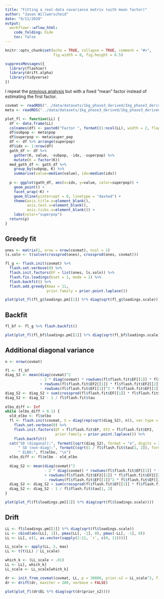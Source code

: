 ```yaml
---
title: "Fitting a real-data covariance matrix (with mean factor)"
author: "Jason Willwerscheid"
date: "9/11/2020"
output:
  workflowr::wflow_html:
    code_folding: hide
    toc: false
---
```


```r
knitr::opts_chunk$set(echo = TRUE, collapse = TRUE, comment = "#>",
                      fig.width = 8, fig.height = 6.5)
```

```r
suppressMessages({
  library(flashier)
  library(drift.alpha)
  library(tidyverse)
})
```

I repeat the [previous analysis](covmat_1kg.html) but with a fixed "mean" factor instead of estimating the first factor.

```r
covmat <- readRDS("../data/datasets/1kg_phase3_derived/1kg_phase3_derived_covmat.rds")
meta <- readRDS("../data/datasets/1kg_phase3_derived/1kg_phase3_derived_meta.rds")

plot_fl <- function(LL) {
  df <- data.frame(LL)
  colnames(df) <- paste0("Factor ", formatC(1:ncol(LL), width = 2, flag = "0"))
  df$subpop <- meta$pop
  df$superpop <- meta$super_pop
  df <- df %>% arrange(superpop)
  df$idx <- 1:nrow(df)
  gath_df <- df %>% 
    gather(K, value, -subpop, -idx, -superpop) %>%
    mutate(K = factor(K))
  med_gath_df <- gath_df %>% 
    group_by(subpop, K) %>% 
    summarise(value=median(value), idx=median(idx))
  
  p <- ggplot(gath_df, aes(x=idx, y=value, color=superpop)) + 
    geom_point() +
    facet_wrap(~K) + 
    geom_hline(yintercept = 0, linetype = "dashed") +
    theme(axis.title.x=element_blank(),
          axis.text.x=element_blank(),
          axis.ticks.x=element_blank()) +
    labs(color="superpop")
  return(p)
}
```

## Greedy fit

```r
ones <- matrix(1, nrow = nrow(covmat), ncol = 1)
ls.soln <- t(solve(crossprod(ones), crossprod(ones, covmat)))

fl_g <- flash.init(covmat) %>%
  flash.set.verbose(0) %>%
  flash.init.factors(EF = list(ones, ls.soln)) %>%
  flash.fix.loadings(kset = 1, mode = 1) %>%
  flash.backfit() %>%
  flash.add.greedy(Kmax = 11, 
                   prior.family = prior.point.laplace())

plot(plot_fl(fl_g$loadings.pm[[1]] %*% diag(sqrt(fl_g$loadings.scale))))
```

## Backfit

```r
fl_bf <- fl_g %>% flash.backfit()

plot(plot_fl(fl_bf$loadings.pm[[1]] %*% diag(sqrt(fl_bf$loadings.scale))))
```

## Additional diagonal variance

```r
n <- nrow(covmat)

fl <- fl_bf
diag_S2 <- mean(diag(covmat)^2 
                - 2 * diag(covmat) * rowSums(fl$flash.fit$EF[[1]] * fl$flash.fit$EF[[2]])
                + rowSums(fl$flash.fit$EF2[[1]] * fl$flash.fit$EF2[[2]])
                - rowSums(fl$flash.fit$EF[[1]]^2 * fl$flash.fit$EF[[2]]^2))
diag_S2 <- diag_S2 + sum(crossprod(fl$flash.fit$EF[[1]] * fl$flash.fit$EF[[2]])) / n
diag_S2 <- diag_S2 - 1 / fl$flash.fit$tau
  
elbo_diff <- Inf
while (elbo_diff > 0.1) {
  old_elbo <- fl$elbo
  fl <- flash.init(covmat, S = diag(rep(sqrt(diag_S2), n)), var.type = 0) %>%
    flash.set.verbose(0) %>%
    flash.init.factors(EF = fl$flash.fit$EF, EF2 = fl$flash.fit$EF2,
                       prior.family = prior.point.laplace()) %>%
    flash.backfit()
  cat("SD (diagonal):", formatC(sqrt(diag_S2), format = "e", digits = 2),
      " SD (non-diag):", formatC(sqrt(1 / fl$flash.fit$tau[1, 2]), format = "e", digits = 2),
      " ELBO:", fl$elbo, "\n")
  elbo_diff <- fl$elbo - old_elbo
  
  diag_S2 <- mean(diag(covmat)^2 
                  - 2 * diag(covmat) * rowSums(fl$flash.fit$EF[[1]] * fl$flash.fit$EF[[2]])
                  + rowSums(fl$flash.fit$EF2[[1]] * fl$flash.fit$EF2[[2]])
                  - rowSums(fl$flash.fit$EF[[1]]^2 * fl$flash.fit$EF[[2]]^2))
  diag_S2 <- diag_S2 + sum(crossprod(fl$flash.fit$EF[[1]] * fl$flash.fit$EF[[2]])) / n
  diag_S2 <- diag_S2 - 1 / fl$flash.fit$tau[1, 2]
}

plot(plot_fl(fl$loadings.pm[[1]] %*% diag(sqrt(fl$loadings.scale))))
```

## Drift

```r
LL <- fl$loadings.pm[[1]] %*% diag(sqrt(fl$loadings.scale))
LL <- cbind(abs(LL[, 1]), pmax(LL[, -1], 0), pmax(-LL[, -1], 0))
LL <- LL[, c(1, as.vector(sapply(2:12, `+`, c(0, 11))))]

LL_scale <- apply(LL, 2, max)
LL <- t(t(LL) / LL_scale)

which_k <- (LL_scale > .01)
LL <- LL[, which_k]
LL_scale <- LL_scale[which_k]

dr <- init_from_covmat(covmat, LL, p = 30000, prior.s2 = LL_scale^2, fix.EL = 1)
dr <- drift(dr, maxiter = 200, verbose = FALSE)

plot(plot_fl(dr$EL %*% diag(sqrt(dr$prior_s2))))
```


